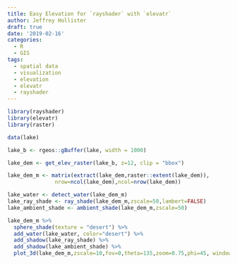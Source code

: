 ```yaml
---
title: Easy Elevation for `rayshader` with `elevatr`
author: Jeffrey Hollister
draft: true
date: '2019-02-16'
categories:
  - R
  - GIS
tags:
  - spatial data
  - visualization
  - elevation
  - elevatr
  - rayshader
---
```


```r
library(rayshader)
library(elevatr)
library(raster)

data(lake)

lake_b <- rgeos::gBuffer(lake, width = 1000)

lake_dem <- get_elev_raster(lake_b, z=12, clip = "bbox")

lake_dem_m <- matrix(extract(lake_dem,raster::extent(lake_dem)),
               nrow=ncol(lake_dem),ncol=nrow(lake_dem))

lake_water <- detect_water(lake_dem_m)
lake_ray_shade <- ray_shade(lake_dem_m,zscale=50,lambert=FALSE)
lake_ambient_shade <- ambient_shade(lake_dem_m,zscale=50)

lake_dem_m %>%
  sphere_shade(texture = "desert") %>%
  add_water(lake_water, color="desert") %>%
  add_shadow(lake_ray_shade) %>%
  add_shadow(lake_ambient_shade) %>%
  plot_3d(lake_dem_m,zscale=10,fov=0,theta=135,zoom=0.75,phi=45, windowsize = c(1000,800))
```
